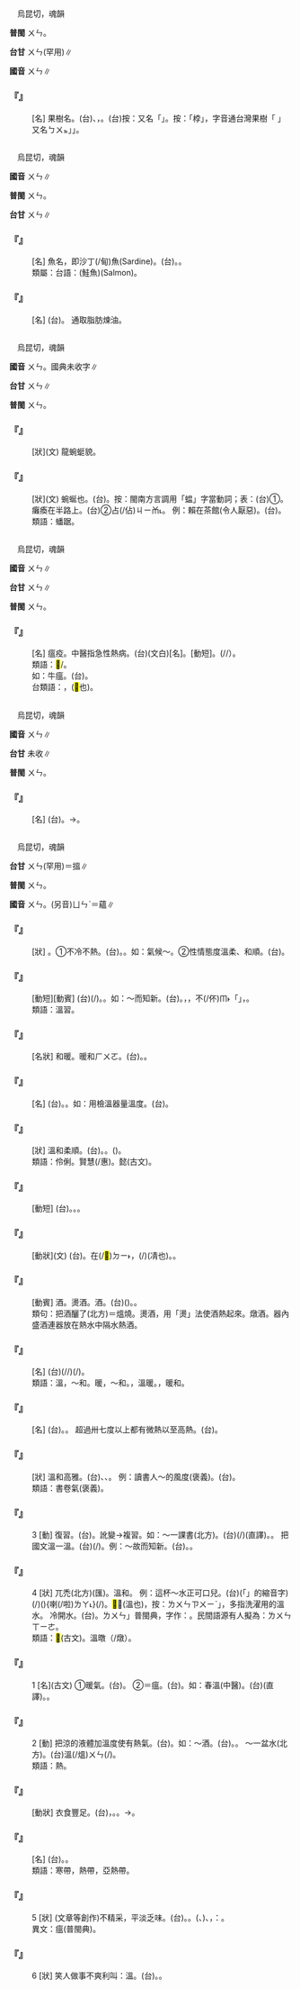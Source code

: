 
=={{ruby|<mark>&#xffb6e;</mark>|ㄨㄣ}}==

　烏昆切，魂韻

'''普閩''' <rt>ㄨㄣ</rt>。

'''台甘''' <rt>ㄨㄣ</rt>{{ruby|。|ㄨㆵ}}(罕用)∥

'''國音''' <rt>ㄨㄣ</rt>∥

    

==='''『{{ruby|<mark>&#xffb6e;</mark>|ㄨㄣ}}』'''===
: [名] 果樹名。(台){{ruby|結|ㄍㄧㄚㆵ}}{{ruby|實|ㄒㄧㆵ ͘}}{{ruby|有|ㄨ˫}}{{ruby|特|ㄉㄧㆤㆶ ͘}}{{ruby|別|ㄅㄧㄚㆵ ͘}}{{ruby|香|ㄆㄤ}}{{ruby|氣|ㄎㄧ˪}}、{{ruby|味|ㆠㄧ˫}}{{ruby|酸|ㄙㆭ}}，{{ruby|通|ㄊㄤ}}{{ruby|做|ㄗㄜ˪}}{{ruby|蜜|ㆠㄧㆵ ͘}}{{ruby|餞|ㄐㄧㄢ˪}}。(台)按：又名「{{ruby|<mark>&#xffb6e;</mark>|ㄨㄣ}}{{ruby|桲|ㄅㄨㆵ}}」。按：「桲」，字音通台灣果樹「{{ruby|林|ㄋㄚˊ}}{{ruby|菝|ㄅㄨㄚㆵ ͘}} 」又名{{ruby|「|ㄋㄚˊ}}<rt>ㄅㄨㆵ</rt>」{{ruby|丌|ㆤ}}{{ruby|「|ㄅㄨㆵ}}」。
    

=={{ruby|<mark>&#xffdbf;</mark>|ㄨㄣ}}==

　烏昆切，魂韻

'''國音''' <rt>ㄨㄣ</rt>∥

'''普閩''' <rt>ㄨㄣ</rt>。

'''台甘''' <rt>ㄨㄣ</rt>∥

    

==='''『{{ruby|<mark>&#xffdbf;</mark>|ㄨㄣ}}{{ruby|魚|ㄩˊ}}』'''===
: [名] 魚名，即沙丁(/甸)魚(Sardine)。(台){{ruby|<mark>&#xffdbf;</mark>|ㄨㄣ}}{{ruby|仔|ㄚ}}{{ruby|魚|ㄏㄧˊ}}。{{ruby|魚|ㄏㄧˊ}}{{ruby|罐|ㄍㄨㄢ˪}}{{ruby|頭|ㄊㄠˊ}}{{ruby|丌|ㆤ}}{{ruby|材|ㄗㄞˊ}}{{ruby|料|ㄌㄧㄠ˫}}。
:類屬：台語：{{ruby|三|ㄙㆰ}}{{ruby|文|ㆠㄨㄣˊ}}{{ruby|魚|ㄏㄧˊ}}(鮭魚)(Salmon)。
:
    

==='''『{{ruby|<mark>&#xffdbf;</mark>|ㄨㄣ}}{{ruby|鯨|ㄐㄧㄥ}}』'''===
: [名] (台){{ruby|鯨|ㄍㄧㄥ}}{{ruby|魚|ㄏㄧˊ}}{{ruby|丌|ㆤ}}{{ruby|一|ㄐㄧㆵ ͘}}{{ruby|種|ㄐㄧㆲˋ}}。 通取脂肪煉油。
    

=={{ruby|蝹|ㄨㄣ}}==

　烏昆切，魂韻

'''國音''' <rt>ㄨㄣ</rt>。國典未收字∥

'''台甘''' <rt>ㄨㄣ</rt>∥

'''普閩''' <rt>ㄨㄣ</rt>。

    

==='''『{{ruby|蝹|ㄨㄣ}}』'''===
: [狀](文) 龍蜿蜓貌。
    

==='''『{{ruby|蝹|ㄨㄣ}}{{ruby|蝹|ㄨㄣ}}』'''===
: [狀](文) 蜿蜒也。(台){{ruby|龍|ㄌㄧㄥˊ}}{{ruby|蛇|ㄗㄨㄚˊ}}{{ruby|旋|ㄙㄨㄢ}}{{ruby|來|·ㄌㄞˊ}}{{ruby|旋|ㄙㄨㄢ}}{{ruby|去|·ㄎㄧ˪}}{{ruby|丌|ㆤ}}{{ruby|款|ㄎㄨㄢˋ}}。按：閩南方言調用「蝹」字當動詞；表：(台)①{{ruby|無|ㆠㄜˊ}}{{ruby|力|ㄌㄚㆵ ͘}}{{ruby|蝹|ㄨㄣ}}{{ruby|蝹|ㄨㄣ}}{{ruby|倒|ㄉㄜˋ}}{{ruby|倒|ㄉㄜˋ}}{{ruby|落|ㄌㄜㆷ ͘}}{{ruby|塗|ㄊㆦˊ}}{{ruby|骹|ㄎㄚ}}。 癱瘓在半路上。(台)②{{ruby|無|ㆠㄨˊ}}{{ruby|賴|ㄋㄞ˫}}{{ruby|漢|ㄏㄢ˪}}{{ruby|之|ㄐㄧ}}{{ruby|類|ㄌㄨㄧ˫}}{{ruby|丌|ㆤ}}{{ruby|人|ㄌㄤˊ}}占(/佔)<rt>ㄐㄧㆰ˪</rt>{{ruby|一|ㄐㄧㆵ ͘}}{{ruby|個|ㆤˊ}}{{ruby|所|ㄙㆦˋ}}{{ruby|在|ㄗㄞ˪}}{{ruby|無|ㆠㄜˊ}}{{ruby|<mark>&#xffa49;</mark>|ㆠㆤㆷ/ㆠㄨㆤㆷ}}{{ruby|離|ㄌㄧˊ}}{{ruby|開|ㄎㄨㄧ}}。 例：賴在茶館(令人厭惡)。(台){{ruby|蝹|ㄨㄣ}}{{ruby|站|ㄉㆰ˪}}{{ruby|茶|ㄉㆤˊ}}{{ruby|店|ㄉㄧㆰ˪}}{{ruby|仔|ㄚ}}。
:類語：蟠踞。
:
    

=={{ruby|瘟|ㄨㄣ}}==

　烏昆切，魂韻

'''國音''' <rt>ㄨㄣ</rt>∥

'''台甘''' <rt>ㄨㄣ</rt>∥

'''普閩''' <rt>ㄨㄣ</rt>。

    

==='''『{{ruby|瘟|ㄨㄣ}}{{ruby|病|ㄅㄧㄥˋ}}』'''===
: [名] 瘟疫。中醫指急性熱病。(台){{ruby|瘟|ㄨㄣ}}{{ruby|疫|ㄧㄚㆷ ͘}}(文白)[名]。{{ruby|著|ㄉㄧㄜㆷ}}{{ruby|瘟|ㄨㄣ}}[動短]。{{ruby|或|ㄧㄚㆷ ͘}}{{ruby|著|ㄉㄧㄜㆷ}}{{ruby|<mark>&#xffc5f;</mark>|ㄗㆤ˫}}(/{{ruby|災|ㄗㄞ}}/{{ruby|癠|ㄗㆤ}}）。
:類語：<mark>&#xffc60;</mark>/{{ruby|瘥|ㄘㄨㄛˊ}}。
:
:如：牛瘟。(台){{ruby|著|ㄉㄧㄜㆷ}}{{ruby|牛|ㆣㄨˊ}}{{ruby|瘟|ㄨㄣ}}。
:
:台類語：{{ruby|豬|ㄉㄨ/ㄉㄧ}}{{ruby|瘟|ㄨㄣ}}，{{ruby|雞|ㄍㄨㆤ/ㄍㆤ}}{{ruby|萎|ㄗㆤ}}(<mark>&#xffc5f;</mark>也)。
:
    

=={{ruby|轀|ㄨㄣ}}==

　烏昆切，魂韻

'''國音''' <rt>ㄨㄣ</rt>∥

'''台甘''' 未收∥

'''普閩''' <rt>ㄨㄣ</rt>。

    

==='''『{{ruby|轀|ㄨㄣ}}{{ruby|輬|ㄌㄧㄤˊ}}』'''===
: [名] (台){{ruby|古|ㄍㆦˋ}}{{ruby|早|ㄗㄚˋ}}{{ruby|有|ㄨ˫}}{{ruby|坐|ㄗㄜ˫/ㄗㆤ˫}}{{ruby|臥|ㄫㆦ˫}}{{ruby|兩|ㄌㄧㆲˋ}}{{ruby|用|ㄧㆲ˫}}{{ruby|設|ㄒㄧㄚㆵ}}{{ruby|備|ㄅㄧ˫}}{{ruby|丌|ㆤ}}{{ruby|車|ㄑㄧㄚ}}。→{{ruby|喪|ㄙㆲ}}{{ruby|車|ㄑㄧㄚ}}。
    

=={{ruby|溫|ㄨㄣ}}==

　烏昆切，魂韻

'''台甘''' <rt>ㄨㄣ</rt>{{ruby|。|ㄨㄣ˪}}(罕用)＝搵∥

'''普閩''' <rt>ㄨㄣ</rt>。

'''國音''' <rt>ㄨㄣ</rt>。(另音)<rt>ㄩㄣˋ</rt>＝蘊∥

    

==='''『{{ruby|溫|ㄨㄣ}}{{ruby|和|ㄏㄜˊ}}』'''===
: [狀] {{ruby|→|ㄨㄣ}}{{ruby|·|ㄏㄜ}}。①不冷不熱。(台){{ruby|溫|ㄨㄣ}}{{ruby|和|ㄏㄜˊ}}。{{ruby|<mark>&#xffa45;</mark>|ㆠㆤ˫/ㆠㄨㆤ˫}}{{ruby|寒|ㄍㄨㆩˊ}}{{ruby|<mark>&#xffa45;</mark>|ㆠㆤ˫/ㆠㄨㆤ˫}}{{ruby|熱|ㄌㄧㄚㆵ ͘}}。如：氣候～。②性情態度溫柔、和順。(台){{ruby|溫|ㄨㄣ}}{{ruby|馴|ㄙㄨㄣˊ}}。
    

==='''『{{ruby|溫|ㄨㄣ}}{{ruby|故|ㄍㄨˋ}}』'''===
: [動短][動賓] (台){{ruby|復|ㄏㆦㆶ}}{{ruby|習|ㄒㄧㆴ ͘}}{{ruby|讀|ㄊㄚㆶ ͘}}{{ruby|過|ㄍㆤ˪/ㄍㄨㆤ˪}}{{ruby|丌|ㆤ}}{{ruby|書|ㄗㄨ}}(/{{ruby|冊|ㄘㆤㆷ}})。{{ruby|學|ㄜㆷ ͘}}{{ruby|過|ㄍㆤ˪/ㄍㄨㆤ˪}}{{ruby|丌|ㆤ}}{{ruby|智|ㄉㄧ˪}}{{ruby|識|ㄒㄧㆤㆶ}}。如：～而知新。(台){{ruby|溫|ㄨㄣ}}{{ruby|故|ㄍㆦ˪}}{{ruby|而|ㆢㄧˊ/ㄌㄧˊ}}{{ruby|知|ㄉㄧ}}{{ruby|新|ㄒㄧㄣ}}。{{ruby|重|ㄉㄧㄥˊ}}{{ruby|讀|ㄊㄚㆶ ͘}}，{{ruby|復|ㄏㆦㆶ}}{{ruby|習|ㄒㄧㆴ ͘}}，不(/伓)<rt>ㆬ˫</rt>{{ruby|但|ㄋㄚ˫}}{{ruby|干|ㄍㄢ}}{{ruby|焦|ㄉㄚ}}「{{ruby|餾|ㄌㄧㄨ˫}}」，{{ruby|而|ㆢㄧˊ/ㄌㄧˊ}}{{ruby|且|ㄑㄧㄚˋ}}{{ruby|會|ㆤ˫}}{{ruby|得|ㄉㄧㆵ}}{{ruby|著|ㄉㄧㄜㆷ ͘}}{{ruby|新|ㄒㄧㄣ}}{{ruby|智|ㄉㄧ˪}}{{ruby|識|ㄒㄧㆤㆶ}}。
:類語：溫習。
:
    

==='''『{{ruby|溫|ㄨㄣ}}{{ruby|暖|ㄋㄨㄢˇ}}』'''===
: [名狀] 和暖。暖和{{ruby|→|ㄋㄤˇ}}<rt>ㄏㄨㄛ</rt>。(台){{ruby|溫|ㄨㄣ}}{{ruby|暖|ㄌㄨㄢˋ}}。{{ruby|燒|ㄒㄧㄜ}}{{ruby|烙|ㄌㄜ˫}}。
    

==='''『{{ruby|溫|ㄨㄣ}}{{ruby|度|ㄉㄨˋ}}』'''===
: [名] (台){{ruby|寒|ㄍㄨㆩˊ}}{{ruby|熱|ㄌㄨㄚㆷ ͘}}。{{ruby|燒|ㄒㄧㄜ}}{{ruby|冷|ㄌㄧㄥˋ}}{{ruby|丌|ㆤ}}{{ruby|程|ㄊㄧㄥˊ}}{{ruby|度|ㄉㆦ˫}}。如：用檢溫器量溫度。(台){{ruby|用|ㄧㄥ˫/ㄧㆲ˫}}{{ruby|檢|ㄍㄧㆰˋ}}{{ruby|溫|ㄨㄣ}}{{ruby|器|ㄎㄧ˪}}{{ruby|檢|ㄍㄧㆰˋ}}{{ruby|熱|ㄌㄧㄚㆵ ͘}}{{ruby|度|ㄉㆦ˫}}。
    

==='''『{{ruby|溫|ㄨㄣ}}{{ruby|柔|ㄖㄡˊ}}』'''===
: [狀] 溫和柔順。(台){{ruby|溫|ㄨㄣ}}{{ruby|柔|ㆢㄧㄨˊ}}。{{ruby|做|ㄗㄨㆤ˪/ㄗㄜ˪}}{{ruby|人|ㄌㄤˊ}}{{ruby|性|ㄒㄧㄥ˪}}{{ruby|情|ㄐㄧㄥˊ}}{{ruby|溫|ㄨㄣ}}{{ruby|馴|ㄙㄨㄣˊ}}{{ruby|<mark>&#xffa45;</mark>|ㆠㆤ˫/ㆠㄨㆤ˫}}{{ruby|激|ㄍㄧㆤㆶ}}{{ruby|烈|ㄌㄧㄚㆵ ͘}}。({{ruby|多|ㄉㄜ}}{{ruby|指|ㄐㄧˋ}}{{ruby|女|ㄌㄨˋ}}{{ruby|性|ㄒㄧㄥ˪}})。
:類語：伶俐。賢慧(/惠)。懿(古文)。
:
    

==='''『{{ruby|溫|ㄨㄣ}}{{ruby|習|ㄒㄧˊ}}』'''===
: [動短] (台){{ruby|溫|ㄨㄣ}}{{ruby|習|ㄒㄧㆴ ͘}}。{{ruby|復|ㄏㆦㆶ}}{{ruby|習|ㄒㄧㆴ ͘}}。{{ruby|餾|ㄌㄧㄨ˫}}{{ruby|冊|ㄘㆤㆷ}}。
    

==='''『{{ruby|溫|ㄨㄣ}}{{ruby|凊|ㄑㄧㄥˋ}}』'''===
: [動狀](文) (台){{ruby|溫|ㄨㄣ}}{{ruby|凊|ㄑㄧㄣ˪}}。{{ruby|冬|ㄉㄤ}}{{ruby|天|ㄊㆪ}}在(/<mark>&#xf9853;</mark>)<rt>ㄉㄧ˫</rt>{{ruby|父|ㄅㆤ˫}}{{ruby|母|ㆠㄨˋ/ㆠㄜˋ}}{{ruby|睡|ㄙㄨㄧ˫}}{{ruby|眠|ㆠㄧㄣˊ}}{{ruby|前|ㄐㄧㄥˊ/ㄐㄧㄢˊ}}{{ruby|先|ㄒㄧㄥ}}{{ruby|將|ㄐㄧㆲ}}{{ruby|棉|ㄇㄧˊ}}{{ruby|被|ㄆㄨㆤ˫}}{{ruby|睏|ㄎㄨㄣ˪}}{{ruby|付|ㄏㆦ˫}}{{ruby|燒|ㄒㄧㄜ}}{{ruby|烙|ㄌㄜ}}，{{ruby|熱|ㄌㄨㄚㆷ ͘}}{{ruby|天|ㄊㆪ}}{{ruby|先|ㄒㄧㄥ}}{{ruby|將|ㄐㄧㆲ}}{{ruby|床|ㄘㆭˊ}}{{ruby|席|ㄑㄧㄜㆷ ͘}}{{ruby|搧|ㄒㄧㄢ˪}}(/{{ruby|<mark>&#xffbcf;</mark>|ㄧㄚㆵ ͘}}){{ruby|涼|ㄌㄧㄤˊ}}(凊也){{ruby|則|ㄐㄧㄚㆷ}}{{ruby|請|ㄑㄧㆩˋ}}{{ruby|父|ㄅㆤ˫}}{{ruby|母|ㆠㄜˋ}}{{ruby|去|ㄎㄧ˪}}{{ruby|睏|ㄎㄨㄣ˪}}。{{ruby|是|ㄒㄧ˫}}{{ruby|孝|ㄏㄠ˪}}{{ruby|子|ㄗㄨˋ}}{{ruby|孝|ㄏㄠ˪}}{{ruby|心|ㄒㄧㆬ}}{{ruby|丌|ㆤ}}{{ruby|行|ㄏㄧㄥˊ}}{{ruby|為|ㄨㄧˊ}}。
    

==='''『{{ruby|溫|ㄨㄣ}}{{ruby|酒|ㄐㄧㄡˇ}}』'''===
: [動賓] {{ruby|釃|ㄕㄞ}}酒。燙酒。{{ruby|燉|ㄉㄨㄣˋ}}酒。(台){{ruby|溫|ㄨㄣ}}{{ruby|燒|ㄒㄧㄜ}}({{ruby|酒|ㄐㄧㄨˋ}})。{{ruby|在|ㄘㄞ˫}}{{ruby|燒|ㄒㄧㄜ}}{{ruby|酒|ㄐㄧㄨˋ}}。
:類句：把酒釃了(北方)＝熅燒。燙酒，用「燙」法使酒熱起來。燉酒。器內盛酒連器放在熱水中隔水熱酒。
:
    

==='''『{{ruby|氣|ㄑㄧˋ}}{{ruby|溫|ㄨㄣ}}』'''===
: [名] (台){{ruby|天|ㄊㆪ}}{{ruby|氣|ㄎㄧ˪}}(/{{ruby|空|ㄎㆲ}}{{ruby|氣|ㄎㄧ˪}}/{{ruby|大|ㄉㄨㄚ˫}}{{ruby|氣|ㄎㄧ˪}}){{ruby|丌|ㆤ}}{{ruby|燒|ㄒㄧㄜ}}{{ruby|冷|ㄌㄧㄥˋ}}(/{{ruby|寒|ㄍㄨㆩˊ}}{{ruby|熱|ㄌㄨㄚㆷ ͘}}){{ruby|丌|ㆤ}}{{ruby|程|ㄊㄧㄥˊ}}{{ruby|度|ㄉㆦ˫}}。
:類語：溫，～和。暖，～和。{{ruby|昫|ㄒㄩˇ}}，溫暖。{{ruby|煦|ㄒㄩˇ}}，暖和。
:
    

==='''『{{ruby|體|ㄊㄧˇ}}{{ruby|溫|ㄨㄣ}}』'''===
: [名] (台){{ruby|體|ㄊㆤˋ}}{{ruby|溫|ㄨㄣ}}。{{ruby|人|ㆢㄧㄣˊ/ㄌㄧㄣˊ}}{{ruby|體|ㄊㆤˋ}}{{ruby|丌|ㆤ}}{{ruby|溫|ㄨㄣ}}{{ruby|度|ㄉㆦ˫}}{{ruby|三|ㄙㆩ}}{{ruby|十|ㄗㄚㆴ ͘}}{{ruby|六|ㄌㄚㆶ ͘}}{{ruby|至|ㄐㄧ˪}}{{ruby|三|ㄙㆩ}}{{ruby|十|ㄗㄚㆴ ͘}}{{ruby|七|ㄑㄧㆵ}}{{ruby|度|ㄉㆦ˫}}{{ruby|之|ㄐㄧ}}{{ruby|間|ㄍㄢ}}{{ruby|為|ㄨㄧ˫}}{{ruby|平|ㄅㄧㄥˊ}}{{ruby|溫|ㄨㄣ}}。 超過卅七度以上都有微熱以至高熱。(台){{ruby|人|ㄌㄤˊ}}{{ruby|有|ㄨ˫}}{{ruby|病|ㄅㆥ˫/ㄅㆪ˫}}{{ruby|發|ㄏㄨㄚㆵ}}{{ruby|烘|ㄏㆲ˫}}{{ruby|著|ㄉㄧㄜㆷ ͘}}{{ruby|緊|ㄍㄧㄣˋ}}{{ruby|用|ㄧㆲ˫}}{{ruby|檢|ㄍㄧㆰˋ}}{{ruby|溫|ㄨㄣ}}{{ruby|器|ㄎㄧ˪}}{{ruby|量|ㄋㄧㆦˊ/ㄋㄧㄨˊ}}{{ruby|體|ㄊㆤˋ}}{{ruby|溫|ㄨㄣ}}。
    

==='''『{{ruby|溫|ㄨㄣ}}{{ruby|雅|ㄧㄚˇ}}』'''===
: [狀] 溫和高雅。(台){{ruby|指|ㄐㄧˋ}}{{ruby|男|ㄌㆰˊ}}{{ruby|性|ㄒㄧㄥ˪}}{{ruby|斯|ㄙㄨ}}{{ruby|文|ㆠㄨㄣˊ}}、{{ruby|儒|ㄌㄨˊ}}{{ruby|雅|ㆣㄚˋ}}、{{ruby|和|ㄏㄜˊ}}{{ruby|順|ㄙㄨㄣ˫}}。 例：讀書人～的風度(褒義)。(台){{ruby|斯|ㄙㄨ}}{{ruby|文|ㆠㄨㄣˊ}}{{ruby|氣|ㄎㄧ˪}}{{ruby|概|ㄎㄞ˪}}。
:類語：書卷氣(褒義)。
:
    

==='''『{{ruby|溫|ㄨㄣ}}』'''===
:3  [動] 復習。(台){{ruby|復|ㄏㆦㆶ}}{{ruby|習|ㄒㄧㆴ ͘}}。訛變→複習。如：～一課書(北方)。(台){{ruby|溫|ㄨㄣ}}(/{{ruby|餾|ㄌㄧㄨ˫}}){{ruby|一|ㄐㄧㆵ ͘}}{{ruby|課|ㄎㄜ˪}}{{ruby|冊|ㄘㆤㆷ}}(直譯)。{{ruby|復|ㄏㆦㆶ}}{{ruby|習|ㄒㄧㆴ ͘}}{{ruby|功|ㄍㆲ}}{{ruby|課|ㄎㄜ˪}}。 把國文溫一溫。(台){{ruby|國|ㄍㆦㆶ}}{{ruby|文|ㆠㄨㄣˊ}}{{ruby|讀|ㄊㆦㆶ ͘}}{{ruby|本|ㄅㄨㄣˋ}}{{ruby|溫|ㄨㄣ}}{{ruby|習|ㄒㄧㆴ ͘}}(/{{ruby|復|ㄏㆦㆶ}}{{ruby|習|ㄒㄧㆴ ͘}}){{ruby|一|ㄐㄧㆵ ͘}}{{ruby|下|·ㆤ˫}}。例：～故而知新。(台){{ruby|溫|ㄨㄣ}}{{ruby|習|ㄒㄧㆴ ͘}}{{ruby|以|ㄧˋ}}{{ruby|前|ㄐㄧㄢˊ}}{{ruby|丌|ㆤ}}{{ruby|文|ㆠㄨㄣˊ}}{{ruby|物|ㆠㄨㆵ ͘}}{{ruby|悟|ㆣㆦ˫}}{{ruby|出|ㄘㄨㆵ}}{{ruby|新|ㄒㄧㄣ}}{{ruby|丌|ㆤ}}{{ruby|智|ㄉㄧ˪}}{{ruby|識|ㄒㄧㆤㆶ}}{{ruby|道|ㄉㄜ˫}}{{ruby|理|ㄌㄧˋ}}。{{ruby|研|ㆣㄧㄢˋ}}{{ruby|究|ㄍㄧㄨ˪}}{{ruby|從|ㄐㄧㆲˊ}}{{ruby|前|ㄐㄧㄢˊ}}{{ruby|丌|ㆤ}}{{ruby|制|ㄗㆤ˪}}{{ruby|度|ㄉㆦ˫}}{{ruby|來|·ㄌㄞˊ}}{{ruby|了|ㄌㄧㄠˋ}}{{ruby|解|ㄍㄞˋ}}{{ruby|新|ㄒㄧㄣ}}{{ruby|丌|ㆤ}}{{ruby|現|ㄏㄧㄢ˫}}{{ruby|象|ㄒㄧㆲ˫}}。
    

==='''『{{ruby|溫|ㄨㄣ}}』'''===
:4  [狀] 兀禿(北方)(匯)。溫和。 例：這杯～水正可口兒。(台){{ruby|<mark>&#xffb50;</mark>|ㄐㄧㆵ}}(「{{ruby|此|ㄐㄧˋ}}{{ruby|一|ㄐㄧㆵ ͘}}」的縮音字)(/{{ruby|此|ㄐㄧㆵ}}){{ruby|杯|ㄅㄨㆤ}}({{ruby|滾|ㄍㄨㄣˋ}}){{ruby|水|ㄗㄨㄧˋ}}{{{ruby|<mark>&#xffc46;</mark>|ㄌㄚ}}{{ruby|溫|ㄌㄨㄣ}}喇(/啦)<rt>ㄌㄚ˪</rt>}{{ruby|拄|ㄉㄨ˪}}{{ruby|好|ㄏㄜˋ}}{{ruby|通|ㄊㄤ}}{{ruby|飲|ㄧㆬˋ}}(/{{ruby|<mark>&#xffbf1;</mark>|ㄌㄧㆬ}})。<mark>&#xffc46;</mark>，(溫也)，按：{{ruby|「|ㄌㄚ}}<rt>ㄌㄨㄣ</rt><rt>ㄗㄨㄧˋ</rt>」，多指洗濯用的溫水。 冷開水。(台){{ruby|冷|ㄌㄧㄥˋ}}{{ruby|滾|ㄍㄨㄣˋ}}{{ruby|水|ㄗㄨㄧˋ}}。{{ruby|「|ㄌㄚ}}<rt>ㄌㄨㄣ</rt>」普閩典，字作：{{ruby|拉|ㄌㄚ}}{{ruby|圇|ㄌㄨㄣ}}。民間語源有人擬為：{{ruby|六|ㄌㄚㆶ ͘}}{{ruby|分|ㄏㄨㄣ}}{{ruby|燒|ㄒㄧㄜ}}{{ruby|→|ㄌㄚ}}<rt>ㄌㄨㄣ</rt><rt>ㄒㄧㄜ</rt>。
:類語：<mark>&#xffc46;</mark>(古文)。溫暾（/燉）。
:
    

==='''『{{ruby|溫|ㄨㄣ}}』'''===
:1  [名](古文) ①暖氣。(台){{ruby|燒|ㄒㄧㄜ}}{{ruby|氣|ㄎㄧ˪}}。 ②＝瘟。(台){{ruby|一|ㄐㄧㆵ ͘}}{{ruby|種|ㄐㄧㆲˋ}}{{ruby|丌|ㆤ}}{{ruby|熱|ㆢㄧㄚㆵ ͘}}{{ruby|病|ㄅㆪ˫}}。如：春溫(中醫)。(台)(直譯){{ruby|春|ㄘㄨㄣ}}{{ruby|溫|ㄨㄣ}}。{{ruby|亦|ㄧㄚㆷ ͘}}{{ruby|有|ㄨ˫}}{{ruby|冬|ㄉㄤ}}{{ruby|溫|ㄨㄣ}}。
    

==='''『{{ruby|溫|ㄨㄣ}}』'''===
:2  [動] 把涼的液體加溫度使有熱氣。(台){{ruby|溫|ㄨㄣ}}。如：～酒。(台){{ruby|溫|ㄨㄣ}}{{ruby|酒|ㄐㄧㄨˋ}}。{{ruby|溫|ㄨㄣ}}{{ruby|燒|ㄒㄧㄜ}}{{ruby|酒|ㄐㄧㄨˋ}}。 ～一盆水(北方)。(台)溫(/熅)<rt>ㄨㄣ</rt>{{ruby|一|ㄐㄧㆵ ͘}}({{ruby|面|ㆠㄧㄣ˫}}/{{ruby|腳|ㄎㄚ}}){{ruby|桶|ㄊㄤˋ}}{{ruby|燒|ㄒㄧㄜ}}{{ruby|水|ㄗㄨㄧˋ}}。
:類語：熱。
:
    

==='''『{{ruby|溫|ㄨㄣ}}{{ruby|飽|ㄅㄠˇ}}』'''===
: [動狀] 衣食豐足。(台){{ruby|穿|ㄑㄧㄥ˫}}{{ruby|燒|ㄒㄧㄜ}}{{ruby|燒|ㄒㄧㄜ}}，{{ruby|食|ㄐㄧㄚㆷ ͘}}{{ruby|飽|ㄅㄚˋ}}{{ruby|飽|ㄅㄚˋ}}。{{ruby|食|ㄐㄧㄚㆷ ͘}}{{ruby|飽|ㄅㄚˋ}}{{ruby|穿|ㄑㄧㄥ˫}}{{ruby|燒|ㄒㄧㄜ}}。→{{ruby|無|ㆠㄜˊ}}{{ruby|食|ㄐㄧㄚㆷ ͘}}{{ruby|穿|ㄑㄧㄥ˫}}{{ruby|丌|ㆤ}}{{ruby|煩|ㄏㄨㄢˊ}}{{ruby|惱|ㄋㄠˋ}}{{ruby|→|ㄌㄜˋ}}。
    

==='''『{{ruby|溫|ㄨㄣ}}{{ruby|帶|ㄉㄞˋ}}』'''===
: [名] (台){{ruby|溫|ㄨㄣ}}{{ruby|帶|ㄉㄞ˪}}。{{ruby|地|ㄉㆤ˫}}{{ruby|球|ㄍㄧㄨˊ}}{{ruby|上|ㄒㄧㆲ˫}}{{ruby|<mark>&#xffa45;</mark>|ㆠㆤ˫/ㆠㄨㆤ˫}}{{ruby|大|ㄉㄨㄚ˫}}{{ruby|寒|ㄍㄨㆩˊ}}{{ruby|<mark>&#xffa45;</mark>|ㆠㆤ˫/ㆠㄨㆤ˫}}{{ruby|大|ㄉㄨㄚ˫}}{{ruby|熱|ㄌㄨㄚㆷ ͘}}{{ruby|丌|ㆤ}}{{ruby|地|ㄉㆤ˫}}{{ruby|帶|ㄉㄞ˪}}。
:類語：寒帶，熱帶，亞熱帶。
:
    

==='''『{{ruby|溫|ㄨㄣ}}』'''===
:5  [狀] (文章等創作)不精采，平淡乏味。(台){{ruby|平|ㄅㄧㄥˊ}}{{ruby|凡|ㄏㄨㄢˊ}}。{{ruby|無|ㆠㄜˊ}}{{ruby|味|ㆠㄧ˫}}{{ruby|素|ㄙㆦ˪}}。({{ruby|看|ㄎㄨㆩ˪}}、{{ruby|讀|ㄊㄚㆶ ͘}}){{ruby|<mark>&#xffa45;</mark>|ㆠㆤ˫/ㆠㄨㆤ˫}}{{ruby|熱|ㆢㄧㄚㆵ ͘}}{{ruby|場|ㄉㄧㆧˊ/ㄉㄧㆫˊ}}、{{ruby|無|ㆠㄜˊ}}{{ruby|心|ㄒㄧㆬ}}{{ruby|適|ㄒㄧㆤㆶ}}，{{ruby|叫|ㄍㄧㄜ˪}}：{{ruby|溫|ㄨㄣ}}。
:異文：瘟(普閩典)。
:
    

==='''『{{ruby|溫|ㄨㄣ}}』'''===
:6  [狀] 笑人做事不爽利叫：溫。(台){{ruby|懦|ㄋㆦ˫}}{{ruby|懦|ㄋㆦ˫}}。{{ruby|趖|ㄙㄜˊ}}{{ruby|趖|ㄙㄜˊ}}。
    

